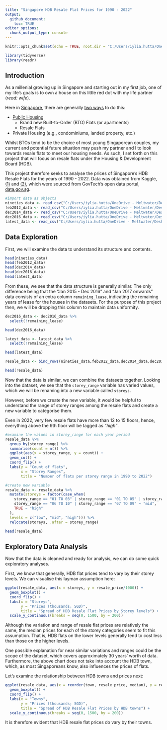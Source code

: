 ```yaml
---
title: "Singapore HDB Resale Flat Prices for 1990 - 2022"
output: 
  github_document:
    toc: TRUE
editor_options: 
  chunk_output_type: console
---
```


```r
knitr::opts_chunk$set(echo = TRUE, root.dir = "C:/Users/iylia.hutta/OneDrive - Meltwater/Desktop/Data Stuff/Singapore HDB Flat Resale Prices")
```

```r
library(tidyverse)
library(readr)
```


## Introduction

As a millenial growing up in Singapore and starting out in my first job, one of my life's goals is to own a house on this little red dot with my life partner (*read: wife*). 

Here in [Singapore](https://en.wikipedia.org/wiki/Singapore), there are generally [two ways](https://www.propertyguru.com.sg/property-guides/the-different-types-of-housing-in-singapore-9916) to do this:

- [Public Housing](https://www.hdb.gov.sg/about-us/our-role/public-housing-a-singapore-icon)
  - Brand new Built-to-Order (BTO) Flats (or apartments)
  - Resale Flats
- Private Housing (e.g., condominiums, landed property, etc.)

Whilst BTOs tend to be the choice of most young Singaporean couples, my current and potential future situation may push my partner and I to look towards resale flats to meet our housing needs. As such, I set forth on this project that will focus on resale flats under the Housing & Development Board (HDB).

This project therefore seeks to analyse the prices of Singapore's HDB Resale Flats for the years of 1990 - 2022. Data was obtained from Kaggle, [(1)](https://www.kaggle.com/datasets/syrahmadi/resale-hdb-flat-prices-2000-2022) and [(2)](https://www.kaggle.com/datasets/chngyuanlongrandy/hdb-prices-with-closest-mrt-distance), which were sourced from GovTech's open data portal, [data.gov.sg](https://data.gov.sg/dataset/resale-flat-prices).

```r
#import data as objects
nineties_data <- read_csv("C:/Users/iylia.hutta/OneDrive - Meltwater/Desktop/Data Stuff/Singapore HDB Flat Resale Prices/Data/resale-flat-prices-based-on-approval-date-1990-1999.csv")
feb2012_data <- read_csv("C:/Users/iylia.hutta/OneDrive - Meltwater/Desktop/Data Stuff/Singapore HDB Flat Resale Prices/Data/resale-flat-prices-based-on-approval-date-2000-feb-2012.csv")
dec2014_data <- read_csv("C:/Users/iylia.hutta/OneDrive - Meltwater/Desktop/Data Stuff/Singapore HDB Flat Resale Prices/Data/resale-flat-prices-based-on-registration-date-from-mar-2012-to-dec-2014.csv")
dec2016_data <- read_csv("C:/Users/iylia.hutta/OneDrive - Meltwater/Desktop/Data Stuff/Singapore HDB Flat Resale Prices/Data/resale-flat-prices-based-on-registration-date-from-jan-2015-to-dec-2016.csv")
latest_data <- read_csv("C:/Users/iylia.hutta/OneDrive - Meltwater/Desktop/Data Stuff/Singapore HDB Flat Resale Prices/Data/resale-flat-prices-based-on-registration-date-from-jan-2017-onwards.csv")
```


## Data Exploration

First, we will examine the data to understand its structure and contents.

```r
head(nineties_data)
head(feb2012_data)
head(dec2014_data)
head(dec2016_data)
head(latest_data)
```

From these, we see that the data structure is generally similar. The only difference being that the "Jan 2015 - Dec 2016" and "Jan 2017 onwards" data consists of an extra column `remaining_lease`, indicating the remaining years of lease for the houses in the datasets. For the purpose of this project then, we will be dropping this column to maintain data uniformity.

```r
dec2016_data <- dec2016_data %>% 
  select(!remaining_lease)

head(dec2016_data)

latest_data <- latest_data %>% 
  select(!remaining_lease)

head(latest_data)
```

```r
resale_data <- bind_rows(nineties_data,feb2012_data,dec2014_data,dec2016_data,latest_data)

head(resale_data)
```

Now that the data is similar, we can combine the datasets together. Looking into the dataset, we see that the `storey_range` variable has varied values, which we will be renaming into a new variable called `storeys`.

However, before we create the new variable, it would be helpful to understand the range of storey ranges among the resale flats and create a new variable to categorise them. 

Even in 2022, very few resale flats have more than 12 to 15 floors, hence, everything above the 9th floor will be tagged as *"high"*.

```r
#examine the values in storey_range for each year period
resale_data %>% 
  group_by(storey_range) %>% 
  summarise(count = n()) %>% 
  ggplot(aes(x = storey_range, y = count)) +
  geom_col() +
  coord_flip() +
  labs(y = "Count of flats",
       x = "Storey Ranges",
       title = "Number of flats per storey range in 1990 to 2022")

#create new variable 
resale_data <- resale_data %>% 
  mutate(storeys = factor(case_when(
    storey_range == "01 TO 03" | storey_range == "01 TO 05" | storey_range == "04 TO 06" ~ "low",
    storey_range == "06 TO 10" | storey_range == "07 TO 09" ~ "mid",
    TRUE ~ "high"
  ),
  levels = c("low", "mid", "high"))) %>% 
  relocate(storeys, .after = storey_range)

head(resale_data)
```

## Exploratory Data Analysis

Now that the data is cleaned and ready for analysis, we can do some quick exploratory analyses.

First, we know that generally, HDB flat prices tend to vary by their storey levels. We can visualise this layman assumption here:

```r
ggplot(resale_data, aes(x = storeys, y = resale_price/1000)) +
  geom_boxplot() +
  coord_flip() +
  labs(x = "Storeys",
       y = "Prices (thousands; SGD)",
       title = "Spread of HDB Resale Flat Prices by Storey levels") +
  scale_y_continuous(breaks = seq(0, 1500, by = 200))
```

Although the variation and range of resale flat prices are relatively the same, the median prices for each of the storey categories seem to fit this assumption. That is, HDB flats on the lower levels generally tend to cost less than those on the higher levels.

One possible explanation for near similar variations and ranges could be the scope of the dataset, which covers approximately 30 years' worth of data. Furthermore, the above chart does not take into account the HDB town, which, as most Singaporeans know, also influences the prices of flats.

Let's examine the relationship between HDB towns and prices next:

```r
ggplot(resale_data, aes(x = reorder(town, resale_price, median), y = resale_price/1000)) +
  geom_boxplot() +
  coord_flip() +
  labs(x = "Towns",
       y = "Prices (thousands; SGD)",
       title = "Spread of HDB Resale Flat Prices by HDB towns") +
  scale_y_continuous(breaks = seq(0, 1500, by = 200))
```

It is therefore evident that HDB resale flat prices do vary by their towns. 

